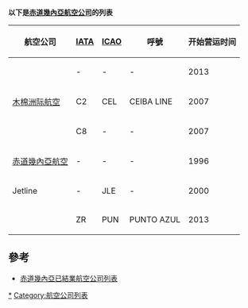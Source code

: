 '''以下是[[赤道幾內亞|赤道幾內亞]][[航空公司|航空公司]]的列表'''

{| border=0 cellpadding=2 cellspacing=3 class="wikitable sortable"
|- valign="middle"
! 航空公司
! [[IATA|IATA]]
! [[ICAO|ICAO]]
! 呼號
! 开始营运时间
|-
| {{Le|安诺本航空|Air Annobón}}|| - || - || - || 2013
|-
| [[木棉洲际航空|木棉洲际航空]]|| C2 || CEL ||CEIBA LINE
| 2007
|-
| {{Le|克洛诺斯航空|Cronos Airlines}}|| C8 || - || - || 2007
|-
| [[赤道幾內亞航空_(1996年)|赤道幾內亞航空]]|| - || - || - || 1996
|-
|Jetline
| -
|JLE
| -
|2000
|-
|{{Le|蓝色航空 (赤道几内亚)|Punto Azul|蓝色航空}}
|ZR
|PUN
|PUNTO AZUL
|2013
|}
==參考==
*[[已歇業航空公司列表#赤道幾內亞|赤道幾內亞已結業航空公司列表]]

{{赤道幾內亞航空公司}}

[[Category:赤道畿內亞航空公司|*]]
[[Category:航空公司列表|Category:航空公司列表]]